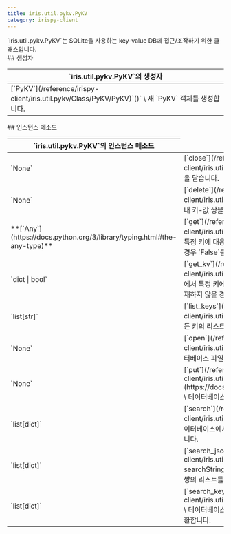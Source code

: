 ```yaml
---
title: iris.util.pykv.PyKV
category: irispy-client
---
```


<Section>
  `iris.util.pykv.PyKV`는 SQLite을 사용하는 key-value DB에 접근/조작하기 위한 클래스입니다.
</Section>
<Section>
  ## 생성자

  <Table>
    <Thead>
      <Tr>
        <Th>`iris.util.pykv.PyKV`의 생성자</Th>
      </Tr>
    </Thead>
    <Tbody>
      <Tr>
        <Td>
          [`PyKV`](/reference/irispy-client/iris.util.pykv/Class/PyKV/PyKV)`()` \
          새 `PyKV` 객체를 생성합니다.
        </Td>
      </Tr>
    </Tbody>
  </Table>
</Section>
<Section>
  ## 인스턴스 메소드

  <Table>
    <Thead>
      <Tr>
        <Th colSpan={2}>`iris.util.pykv.PyKV`의 인스턴스 메소드</Th>
      </Tr>
    </Thead>
    <Tbody>
      <Tr>
        <Td><span>`None`</span></Td>
        <Td>
          [`close`](/reference/irispy-client/iris.util.pykv/Class/PyKV/close)`()` \
          데이터베이스와의 연결을 닫습니다.
        </Td>
      </Tr>
      <Tr>
        <Td><span>`None`</span></Td>
        <Td>
          [`delete`](/reference/irispy-client/iris.util.pykv/Class/PyKV/delete)`(key: str)` \
          데이터베이스 내 키-값 쌍을 삭제합니다.
        </Td>
      </Tr>
      <Tr>
        <Td><span>**[`Any`](https://docs.python.org/3/library/typing.html#the-any-type)**</span></Td>
        <Td>
          [`get`](/reference/irispy-client/iris.util.pykv/Class/PyKV/get)`(key: str)` \
          데이터베이스에서 특정 키에 대응하는 값을 반환합니다. 키에 대응하는 값이 존재하지 않을 경우 `False`를 반환합니다.
        </Td>
      </Tr>
      <Tr>
        <Td><span>`dict | bool`</span></Td>
        <Td>
          [`get_kv`](/reference/irispy-client/iris.util.pykv/Class/PyKV/get_kv)`(key: str)` \
          데이터베이스에서 특정 키에 대응하는 키-값 쌍을 반환합니다. 키에 대응하는 값이 존재하지 않을 경우 `False`를 반환합니다.
        </Td>
      </Tr>
      <Tr>
        <Td><span>`list[str]`</span></Td>
        <Td>
          [`list_keys`](/reference/irispy-client/iris.util.pykv/Class/PyKV/list_keys)`()` \
          데이터베이스 내 모든 키의 리스트를 반환합니다.
        </Td>
      </Tr>
      <Tr>
        <Td><span>`None`</span></Td>
        <Td>
          [`open`](/reference/irispy-client/iris.util.pykv/Class/PyKV/open)`(filename: str)` \
          특정 데이터베이스 파일을 엽니다.
        </Td>
      </Tr>
      <Tr>
        <Td><span>`None`</span></Td>
        <Td>
          [`put`](/reference/irispy-client/iris.util.pykv/Class/PyKV/put)`(key: str, value: `**[`Any`](https://docs.python.org/3/library/typing.html#typing.Any)**`)` \
          데이터베이스에 키-값 쌍을 저장합니다.
        </Td>
      </Tr>
      <Tr>
        <Td><span>`list[dict]`</span></Td>
        <Td>
          [`search`](/reference/irispy-client/iris.util.pykv/Class/PyKV/search)`(searchString: str)` \
          데이터베이스에서 값에 특정 검색어가 포함된 키-값 쌍의 리스트를 반환합니다.
        </Td>
      </Tr>
      <Tr>
        <Td><span>`list[dict]`</span></Td>
        <Td>
          [`search_json`](/reference/irispy-client/iris.util.pykv/Class/PyKV/search_json)`(valueKey, searchString)` \
          데이터베이스에서 키와 값을 기반으로 검색한 키-값 쌍의 리스트를 반환합니다.
        </Td>
      </Tr>
      <Tr>
        <Td><span>`list[dict]`</span></Td>
        <Td>
          [`search_key`](/reference/irispy-client/iris.util.pykv/Class/PyKV/search_key)`(searchString: str)` \
          데이터베이스에서 키에 특정 검색어가 포함된 키-값 쌍의 리스트를 반환합니다.
        </Td>
      </Tr>
    </Tbody>
  </Table>
</Section>